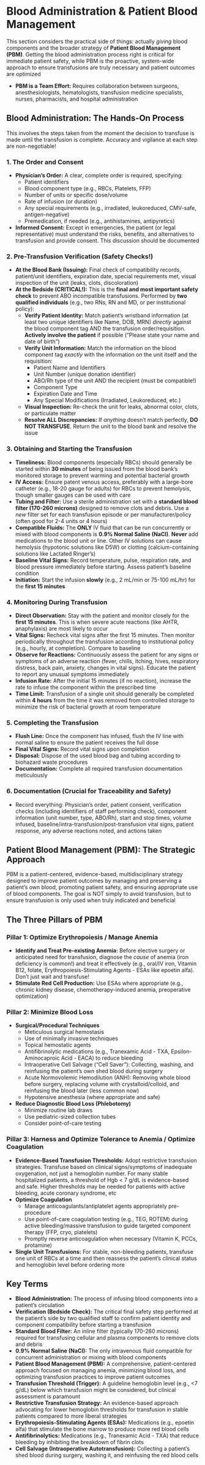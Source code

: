 # Blood Administration & Patient Blood Management {-}

This section considers the practical side of things: actually *giving* blood components and the broader strategy of **Patient Blood Management (PBM)**. Getting the blood administration process right is critical for immediate patient safety, while PBM is the proactive, system-wide approach to ensure transfusions are truly necessary and patient outcomes are optimized

*   **PBM is a Team Effort:** Requires collaboration between surgeons, anesthesiologists, hematologists, transfusion medicine specialists, nurses, pharmacists, and hospital administration

## **Blood Administration: The Hands-On Process** {-}

This involves the steps taken from the moment the decision to transfuse is made until the transfusion is complete. Accuracy and vigilance at each step are non-negotiable!

### **1. The Order and Consent** {-}
*   **Physician's Order:** A clear, complete order is required, specifying:
    *   Patient identifiers
    *   Blood component type (e.g., RBCs, Platelets, FFP)
    *   Number of units or specific dose/volume
    *   Rate of infusion (or duration)
    *   Any special requirements (e.g., irradiated, leukoreduced, CMV-safe, antigen-negative)
    *   Premedication, if needed (e.g., antihistamines, antipyretics)
*   **Informed Consent:** Except in emergencies, the patient (or legal representative) must understand the risks, benefits, and alternatives to transfusion and provide consent. This discussion should be documented

### **2. Pre-Transfusion Verification (Safety Checks!)** {-}
*   **At the Blood Bank (Issuing):** Final check of compatibility records, patient/unit identifiers, expiration date, special requirements met, visual inspection of the unit (leaks, clots, discoloration)
*   **At the Bedside (CRITICAL!):** This is the **final and most important safety check** to prevent ABO incompatible transfusions. Performed by **two qualified individuals** (e.g., two RNs, RN and MD, or per institutional policy):
    *   **Verify Patient Identity:** Match patient's wristband information (at least two unique identifiers like Name, DOB, MRN) *directly* against the blood component tag AND the transfusion order/requisition. **Actively involve the patient** if possible ("Please state your name and date of birth")
    *   **Verify Unit Information:** Match the information on the blood component tag *exactly* with the information on the unit itself and the requisition:
        *   Patient Name and Identifiers
        *   Unit Number (unique donation identifier)
        *   ABO/Rh type of the unit AND the recipient (must be compatible!)
        *   Component Type
        *   Expiration Date and Time
        *   Any Special Modifications (Irradiated, Leukoreduced, etc.)
    *   **Visual Inspection:** Re-check the unit for leaks, abnormal color, clots, or particulate matter
    *   **Resolve ALL Discrepancies:** If *anything* doesn't match perfectly, **DO NOT TRANSFUSE**. Return the unit to the blood bank and resolve the issue

### **3. Obtaining and Starting the Transfusion** {-}
*   **Timeliness:** Blood components (especially RBCs) should generally be started within **30 minutes** of being issued from the blood bank's monitored storage to prevent warming and potential bacterial growth
*   **IV Access:** Ensure patent venous access, preferably with a large-bore catheter (e.g., 18-20 gauge for adults) for RBCs to prevent hemolysis, though smaller gauges can be used with care
*   **Tubing and Filter:** Use a sterile administration set with a **standard blood filter (170-260 microns)** designed to remove clots and debris. Use a *new* filter set for each transfusion episode or per manufacturer/policy (often good for 2-4 units or 4 hours)
*   **Compatible Fluids:** The **ONLY** IV fluid that can be run concurrently or mixed with blood components is **0.9% Normal Saline (NaCl)**. **Never** add medications to the blood unit or line. Other IV solutions can cause hemolysis (hypotonic solutions like D5W) or clotting (calcium-containing solutions like Lactated Ringer's)
*   **Baseline Vital Signs:** Record temperature, pulse, respiration rate, and blood pressure immediately before starting. Assess patient's baseline condition
*   **Initiation:** Start the infusion **slowly** (e.g., 2 mL/min or 75-100 mL/hr) for the **first 15 minutes**

### **4. Monitoring During Transfusion** {-}
*   **Direct Observation:** Stay with the patient and monitor closely for the **first 15 minutes**. This is when severe acute reactions (like AHTR, anaphylaxis) are most likely to occur
*   **Vital Signs:** Recheck vital signs after the first 15 minutes. Then monitor periodically throughout the transfusion according to institutional policy (e.g., hourly, at completion). Compare to baseline
*   **Observe for Reactions:** Continuously assess the patient for any signs or symptoms of an adverse reaction (fever, chills, itching, hives, respiratory distress, back pain, anxiety, changes in vital signs). Educate the patient to report any unusual symptoms immediately
*   **Infusion Rate:** After the initial 15 minutes (if no reaction), increase the rate to infuse the component within the prescribed time
*   **Time Limit:** Transfusion of a single unit should generally be completed within **4 hours** from the time it was removed from controlled storage to minimize the risk of bacterial growth at room temperature

### **5. Completing the Transfusion** {-}
*   **Flush Line:** Once the component has infused, flush the IV line with normal saline to ensure the patient receives the full dose
*   **Final Vital Signs:** Record vital signs upon completion
*   **Disposal:** Dispose of the used blood bag and tubing according to biohazard waste procedures
*   **Documentation:** Complete all required transfusion documentation meticulously

### **6. Documentation (Crucial for Traceability and Safety)** {-}
*   Record everything: Physician's order, patient consent, verification checks (including identifiers of staff performing check), component information (unit number, type, ABO/Rh), start and stop times, volume infused, baseline/intra-transfusion/post-transfusion vital signs, patient response, any adverse reactions noted, and actions taken

## **Patient Blood Management (PBM): The Strategic Approach** {-}

PBM is a patient-centered, evidence-based, multidisciplinary strategy designed to improve patient outcomes by managing and preserving a patient's own blood, promoting patient safety, and ensuring appropriate use of blood components. The goal is NOT simply to avoid transfusion, but to ensure transfusion is only used when truly indicated and beneficial

##  **The Three Pillars of PBM** {-}

### **Pillar 1: Optimize Erythropoiesis / Manage Anemia** {-}
*   **Identify and Treat Pre-existing Anemia:** Before elective surgery or anticipated need for transfusion, diagnose the *cause* of anemia (iron deficiency is common!) and treat it effectively (e.g., oral/IV iron, Vitamin B12, folate, Erythropoiesis-Stimulating Agents - ESAs like epoetin alfa). Don't just wait and transfuse!
*   **Stimulate Red Cell Production:** Use ESAs where appropriate (e.g., chronic kidney disease, chemotherapy-induced anemia, preoperative optimization)

### **Pillar 2: Minimize Blood Loss** {-}
*   **Surgical/Procedural Techniques**
    *   Meticulous surgical hemostasis
    *   Use of minimally invasive techniques
    *   Topical hemostatic agents
    *   Antifibrinolytic medications (e.g., Tranexamic Acid - TXA, Epsilon-Aminocaproic Acid - EACA) to reduce bleeding
    *   Intraoperative Cell Salvage ("Cell Saver"): Collecting, washing, and reinfusing the patient's own shed blood during surgery
    *   Acute Normovolemic Hemodilution (ANH): Removing whole blood before surgery, replacing volume with crystalloid/colloid, and reinfusing the blood later (less common now)
    *   Hypotensive anesthesia (where appropriate and safe)
*   **Reduce Diagnostic Blood Loss (Phlebotomy)**
    *   Minimize routine lab draws
    *   Use pediatric-sized collection tubes
    *   Consider point-of-care testing

### **Pillar 3: Harness and Optimize Tolerance to Anemia / Optimize Coagulation** {-}
*   **Evidence-Based Transfusion Thresholds:** Adopt restrictive transfusion strategies. Transfuse based on clinical signs/symptoms of inadequate oxygenation, not just a hemoglobin number. For many stable hospitalized patients, a threshold of Hgb < 7 g/dL is evidence-based and safe. Higher thresholds may be needed for patients with active bleeding, acute coronary syndrome, etc
*   **Optimize Coagulation**
    *   Manage anticoagulants/antiplatelet agents appropriately pre-procedure
    *   Use point-of-care coagulation testing (e.g., TEG, ROTEM) during active bleeding/massive transfusion to guide targeted component therapy (FFP, cryo, platelets)
    *   Promptly reverse anticoagulation when necessary (Vitamin K, PCCs, protamine)
*   **Single Unit Transfusions:** For stable, non-bleeding patients, transfuse one unit of RBCs at a time and then reassess the patient's clinical status and hemoglobin level before ordering more

## **Key Terms** {-}

*   **Blood Administration:** The process of infusing blood components into a patient's circulation
*   **Verification (Bedside Check):** The critical final safety step performed at the patient's side by two qualified staff to confirm patient identity and component compatibility before starting a transfusion
*   **Standard Blood Filter:** An inline filter (typically 170-260 microns) required for transfusing cellular and plasma components to remove clots and debris
*   **0.9% Normal Saline (NaCl):** The only intravenous fluid compatible for concurrent administration or mixing with blood components
*   **Patient Blood Management (PBM):** A comprehensive, patient-centered approach focused on managing anemia, minimizing blood loss, and optimizing transfusion practices to improve patient outcomes
*   **Transfusion Threshold (Trigger):** A guideline hemoglobin level (e.g., <7 g/dL) below which transfusion might be considered, but clinical assessment is paramount
*   **Restrictive Transfusion Strategy:** An evidence-based approach advocating for lower hemoglobin thresholds for transfusion in stable patients compared to more liberal strategies
*   **Erythropoiesis-Stimulating Agents (ESAs):** Medications (e.g., epoetin alfa) that stimulate the bone marrow to produce more red blood cells
*   **Antifibrinolytics:** Medications (e.g., Tranexamic Acid - TXA) that reduce bleeding by inhibiting the breakdown of fibrin clots
*   **Cell Salvage (Intraoperative Autotransfusion):** Collecting a patient's shed blood during surgery, washing it, and reinfusing the red blood cells
